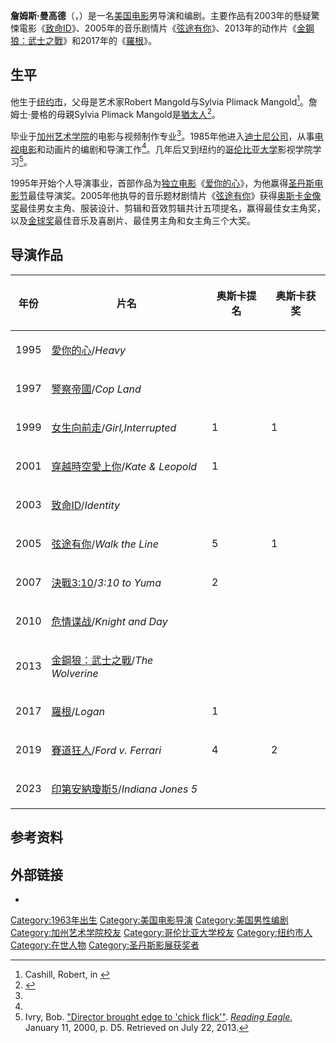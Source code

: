 {{noteTA
|G1=Show
|G2=Movie
|G3=美國漫畫
}}
{{藝人
| type = 導演
| name = 詹姆斯·曼高德
| image = James Mangold Press Conference Logan Berlinale 2017 03.jpg
| caption= 詹姆斯·曼高德於2017年
| birthname =
| birth_date  = {{Birth date and age|1963|12|16|}}
| birth_place = [[美国|美国]][[纽约市|纽约市]]
| spouse = Cathy Konrad (1998年结婚)
| years_active = 1995年至今
| occupation = [[电影导演|电影导演]]、[[编剧|编剧]]
}}

'''詹姆斯·曼高德'''（{{lang-en|'''James Mangold'''}}，{{bd|1963年|12月16日|}}）是一名[[美国电影|美国电影]]男导演和编剧。主要作品有2003年的懸疑驚悚電影《[[致命ID|致命ID]]》、2005年的音乐剧情片《[[弦途有你_(電影)|弦途有你]]》、2013年的动作片《[[金鋼狼：武士之戰|金鋼狼：武士之戰]]》和2017年的《[[羅根_(電影)|羅根]]》。

==生平==
他生于[[纽约市|纽约市]]，父母是艺术家Robert Mangold与Sylvia Plimack Mangold<ref name=cineaste>Cashill, Robert, in {{cite news | url = http://www.cineaste.com/articles/an-interview-with-james-mangold.htm | title = Avoiding Labels and Lullabies: An Interview with James Mangold | first = John | last = Esther | work = [[Cineaste_(magazine)|Cineaste]] | volume = 33 | issue = 1 | date = Winter 2007 | accessdate = July 21, 2013 | deadurl = yes | archiveurl = https://web.archive.org/web/20120206122326/http://www.cineaste.com/articles/an-interview-with-james-mangold.htm | archivedate = 2012-02-06 }}</ref>。詹姆士·曼格的母親Sylvia Plimack Mangold是[[猶太人|猶太人]]<ref>{{Cite web|url=https://www.thejc.com/culture/features/jame-smangold-wolverine-is-haunted-by-the-holocaust-1.433652|work=The Jewish Chronicle|accessdate=April 9, 2019|title=Interview: 'Logan' director James Mangold|date=March 3, 2017|author=|publisher=|first=Stephen|last=Applebaum|archive-date=2017-12-01|archive-url=https://web.archive.org/web/20171201032224/https://www.thejc.com/culture/features/jame-smangold-wolverine-is-haunted-by-the-holocaust-1.433652|dead-url=no}}</ref>。

毕业于[[加州艺术学院|加州艺术学院]]的电影与视频制作专业<ref name="Ivry 00" />。1985年他进入[[迪士尼公司|迪士尼公司]]，从事[[电视电影|电视电影]]和动画片的编剧和导演工作<ref name="Ivry 00" />。几年后又到纽约的[[哥伦比亚大学|哥伦比亚大学]]影视学院学习<ref name="Ivry 00">Ivry, Bob. [http://news.google.com/newspapers?nid=1955&dat=20000111&id=DYs0AAAAIBAJ&sjid=YaMFAAAAIBAJ&pg=4204,6160375 "Director brought edge to 'chick flick'"]. ''[[Reading_Eagle|Reading Eagle]]'', January 11, 2000, p. D5. Retrieved on July 22, 2013.</ref>。

1995年开始个人导演事业，首部作品为[[独立电影|独立电影]]《[[爱你的心|爱你的心]]》，为他赢得[[圣丹斯电影节|圣丹斯电影节]]最佳导演奖。2005年他执导的音乐题材剧情片《[[弦途有你_(電影)|弦途有你]]》获得[[奥斯卡金像奖|奥斯卡金像奖]]最佳男女主角、服装设计、剪辑和音效剪辑共计五项提名，赢得最佳女主角奖，以及[[金球奖|金球奖]]最佳音乐及喜剧片、最佳男主角和女主角三个大奖。

==导演作品==
{| class="wikitable"
|-
! 年份 !! 片名 !! 奥斯卡提名 !! 奥斯卡获奖
|-
| 1995 || [[愛你的心|愛你的心]]/''Heavy'' || || 
|-
| 1997 || [[警察帝國|警察帝國]]/''Cop Land'' || || 
|-
| 1999 || [[女生向前走|女生向前走]]/''Girl,Interrupted'' || 1 || 1 
|-
| 2001 || [[穿越時空愛上你|穿越時空愛上你]]/''Kate & Leopold'' || 1 || 
|-
| 2003 || [[致命ID|致命ID]]/''Identity'' || || 
|-
| 2005 || [[弦途有你_(電影)|弦途有你]]/''Walk the Line'' || 5 || 1 
|-
| 2007 || [[決戰3:10|決戰3:10]]/''3:10 to Yuma'' || 2 || 
|-
| 2010 || [[危情谍战|危情谍战]]/''Knight and Day'' || ||
|-
| 2013 || [[金鋼狼：武士之戰|金鋼狼：武士之戰]]/''The Wolverine'' || ||
|-
| 2017 || [[羅根_(電影)|羅根]]/''Logan'' || 1 ||
|-
| 2019 || [[賽道狂人|賽道狂人]]/''Ford v. Ferrari''||4||2
|-
| 2023 || [[印第安納瓊斯5|印第安納瓊斯5]]/''Indiana Jones 5''||||
|}

==参考资料==
{{reflist}}

== 外部链接 ==
{{Commons category|James Mangold}}
*{{IMDb name|3506}}

{{James Mangold}}
{{Authority control}}
{{DEFAULTSORT:Mangold, James}}
[[Category:1963年出生|Category:1963年出生]]
[[Category:美国电影导演|Category:美国电影导演]]
[[Category:美国男性编剧|Category:美国男性编剧]]
[[Category:加州艺术学院校友|Category:加州艺术学院校友]]
[[Category:哥伦比亚大学校友|Category:哥伦比亚大学校友]]
[[Category:纽约市人|Category:纽约市人]]
[[Category:在世人物|Category:在世人物]]
[[Category:圣丹斯影展获奖者|Category:圣丹斯影展获奖者]]